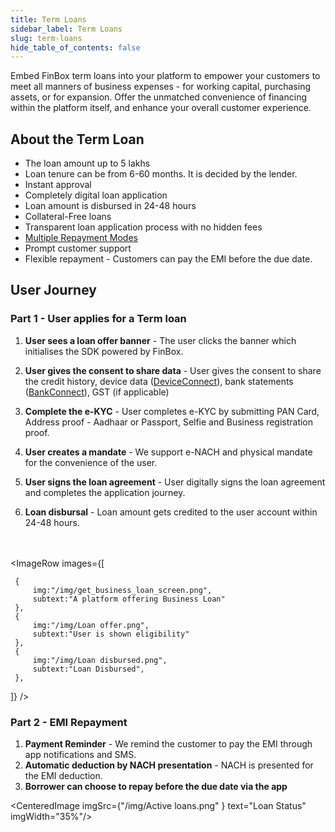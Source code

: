 ```yaml
---
title: Term Loans
sidebar_label: Term Loans
slug: term-loans
hide_table_of_contents: false
---
```



Embed FinBox term loans into your platform to empower your customers to meet all manners of business expenses - for working capital, purchasing assets, or for expansion. Offer the unmatched convenience of financing within the platform itself, and enhance your overall customer experience.

## About the Term Loan

* The loan amount up to 5 lakhs
* Loan tenure can be from 6-60 months. It is decided by the lender.
* Instant approval 
* Completely digital loan application
* Loan amount is disbursed in 24-48 hours
* Collateral-Free loans
* Transparent loan application process with no hidden fees
* [Multiple Repayment Modes](/product/nomenclature#repayment)
* Prompt customer support
* Flexible repayment - Customers can pay the EMI before the due date.

## User Journey

### Part 1 - User applies for a Term loan

1. **User sees a loan offer banner** - The user clicks the banner which initialises the SDK powered by FinBox. 


2. **User gives the consent to share data** - User gives the consent to share the credit history, device data ([DeviceConnect](/product/products/device-connect)), bank statements ([BankConnect](/product/products/bank-connect)), GST (if applicable)
3. **Complete the e-KYC** - User completes e-KYC by submitting  PAN Card, Address proof - Aadhaar or Passport, Selfie and Business registration proof.
4. **User creates a mandate** - We support e-NACH and physical mandate for the convenience of the user.
5. **User signs the loan agreement** - User digitally signs the loan agreement and completes the application journey.
6. **Loan disbursal** - Loan amount gets credited to the user account within 24-48 hours. 
<!---
<CenteredImage  imgSrc={"/img/get_business_loan_screen.png" } text="A platform offering Business Loan" imgWidth="35%"/>
-->

<br></br>
<ImageRow
 images={[
  
     {
         img:"/img/get_business_loan_screen.png",
         subtext:"A platform offering Business Loan"
     },
     {
         img:"/img/Loan offer.png",
         subtext:"User is shown eligibility"
     },
     {
         img:"/img/Loan disbursed.png",
         subtext:"Loan Disbursed",
     },
 ]}
 />




### Part 2 - EMI Repayment

1. **Payment Reminder** - We remind the customer to pay the EMI through app notifications and SMS.
2. **Automatic deduction by NACH presentation** - NACH is presented for the EMI deduction.
3. **Borrower can choose to repay before the due date via the app**

<CenteredImage  imgSrc={"/img/Active loans.png" } text="Loan Status" imgWidth="35%"/>


  
